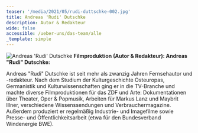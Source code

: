 ```yaml
---
teaser: '/media/2021/05/rudi-duttschke-002.jpg'
title: Andreas 'Rudi' Dutschke
description: Autor & Redakteur
wide: false
accessible: /ueber-uns/das-team/alle
_template: simple
---
```


![Andreas 'Rudi' Dutschke](/media/2021/05/rudi-duttschke-002.jpg "Andreas 'Rudi' Dutschke") **Filmproduktion (Autor & Redakteur): Andreas "Rudi" Dutschke:**

Andreas "Rudi" Dutschke ist seit mehr als zwanzig Jahren Fernsehautor und -redakteur. Nach dem Studium der Kulturgeschichte Osteuropas, Germanistik und Kulturwissenschaften ging er in die TV-Branche und machte diverse Filmproduktionen für das ZDF und Arte: Dokumentationen über Theater, Oper & Popmusik, Arbeiten für Markus Lanz und Maybrit Illner, verschiedene Wissenssendungen und Verbrauchermagazine. Außerdem produziert er regelmäßig Industrie- und Imagefilme sowie Presse- und Öffentlichkeitsarbeit (etwa für den Bundesverband Windenergie BWE).

